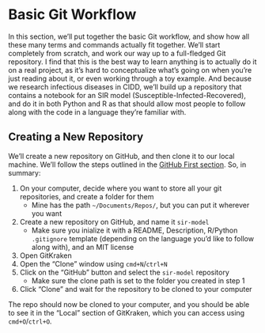 # Basic Git Workflow

In this section, we'll put together the basic Git workflow, and show how all these many terms and commands actually fit together.
We'll start completely from scratch, and work our way up to a full-fledged Git repository.
I find that this is the best way to learn anything is to actually do it on a real project, as it's hard to conceptualize what's going on when you're just reading about it, or even working through a toy example.
And because we research infectious diseases in CIDD, we'll build up a repository that contains a notebook for an SIR model (Susceptible-Infected-Recovered), and do it in both Python and R as that should allow most people to follow along with the code in a language they're familiar with.

## Creating a New Repository

We'll create a new repository on GitHub, and then clone it to our local machine.
We'll follow the steps outlined in the [GitHub First section](making-your-first-repo.qmd#github-first).
So, in summary:

1. On your computer, decide where you want to store all your git repositories, and create a folder for them
    - Mine has the path `~/Documents/Repos/`, but you can put it wherever you want
2. Create a new repository on GitHub, and name it `sir-model`
    - Make sure you inialize it with a README, Description, R/Python `.gitignore` template (depending on the language you'd like to follow along with), and an MIT license
3. Open GitKraken
4. Open the "Clone" window using `cmd+N`/`ctrl+N`
5. Click on the "GitHub" button and select the `sir-model` repository
    - Make sure the clone path is set to the folder you created in step 1
6. Click "Clone" and wait for the repository to be cloned to your computer

The repo should now be cloned to your computer, and you should be able to see it in the "Local" section of GitKraken, which you can access using `cmd+O`/`ctrl+O`.